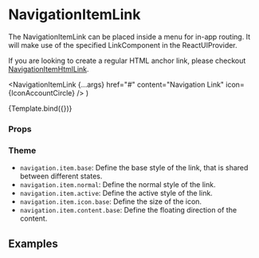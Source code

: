 
<Meta
  title="Components/Navigation/NavigationItemLink"
  component={NavigationItemLink}
/>

# NavigationItemLink

The NavigationItemLink can be placed inside a menu for in-app routing.
It will make use of the specified LinkComponent in the ReactUIProvider.

If you are looking to create a regular HTML anchor link, please checkout [NavigationItemHtmlLink](/docs/components-navigation-navigationitemhtmllink--default-story).

  <NavigationItemLink
    {...args}
    href="#"
    content="Navigation Link"
    icon={IconAccountCircle}
  />
)

<Canvas>
  <Story name="Default">{Template.bind({})}</Story>
</Canvas>

### Props

<ArgsTable story="Default" />

### Theme

- `navigation.item.base`: Define the base style of the link, that is shared between different states.
- `navigation.item.normal`: Define the normal style of the link.
- `navigation.item.active`: Define the active style of the link.
- `navigation.item.icon.base`: Define the size of the icon.
- `navigation.item.content.base`: Define the floating direction of the content.

## Examples

<Canvas>
  <Story name="Very long text">
    <NavigationItemLink
      content={'Open your profile and check it out.'}
      icon={IconAccountCircle}
      href="#"
    />
  </Story>
  <Story name="Active">
    <NavigationItemLink
      active={true}
      content={'Active Link'}
      icon={IconAccountCircle}
      href="#"
    />
  </Story>
</Canvas>
